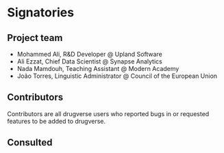 # Signatories
<!-- 
This section provides the ISC with a view of the support received from the community for a proposal. Acceptance isn't predicated on popularity but community acceptance is important.  Willingness to accept outside input is also a good marker for project delivery. 

An optional section would be for R-Core signatories where changes to R are proposed.
-->

## Project team
<!-- 
Who are the people responsible for actually delivering the project if the proposal gets accepted and are already signed up and rearing to go?
-->

- Mohammed Ali, R&D Developer @ Upland Software
- Ali Ezzat, Chief Data Scientist @ Synapse Analytics
- Nada Mamdouh, Teaching Assistant @ Modern Academy
- João Torres, Linguistic Administrator @ Council of the European Union


## Contributors
<!-- 
Who are the people who have actively helped with this proposal but won't necessarily be on the core project team later?
-->
Contributors are all drugverse users who reported bugs in or requested features to be added to drugverse.

## Consulted
<!-- 
Who has been given the opportunity to provide feedback on the proposal? This should include any R Consortium & ISC members who the proposal has been discussed with.
-->

